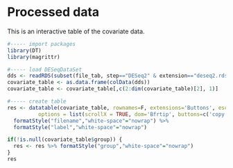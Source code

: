 # Processed data

This is an interactive table of the covariate data.

```r
#----- import packages
library(DT)
library(magrittr)

#----- load DESeqDataSet
dds <- readRDS(subset(file_tab, step=="DESeq2" & extension=="deseq2.rds" & contrast=="all")$filename)
covariate_table <- as.data.frame(colData(dds))
covariate_table <- covariate_table[,c(2:dim(covariate_table)[2], 1)]

#----- create table
res <- datatable(covariate_table, rownames=F, extensions='Buttons', escape=F,
          options = list(scrollX = TRUE, dom='Bfrtip', buttons=c('copy', 'csv', 'pdf'))) %>%
  formatStyle("filename","white-space"="nowrap") %>%
  formatStyle("label","white-space"="nowrap")

if(!is.null(covariate_table$group)) {
  res <- res %>% formatStyle("group","white-space"="nowrap")
}
res
```

